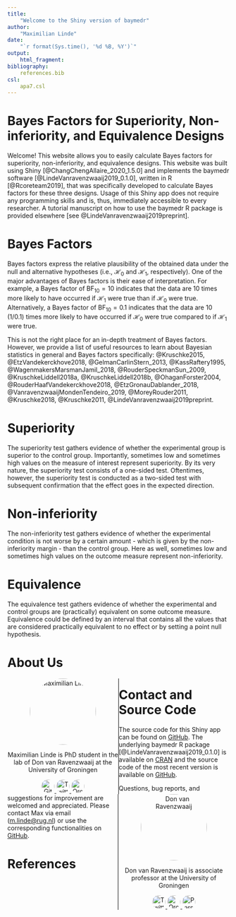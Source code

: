 ```yaml
---
title:
    "Welcome to the Shiny version of baymedr"
author:
    "Maximilian Linde"
date:
    "`r format(Sys.time(), '%d %B, %Y')`"
output:
    html_fragment:
bibliography:
    references.bib
csl:
    apa7.csl
---
```


# Bayes Factors for Superiority, Non-inferiority, and Equivalence Designs

Welcome! This website allows you to easily calculate Bayes factors for superiority, non-inferiority, and equivalence designs. This website was built using Shiny [@ChangChengAllaire_2020_1.5.0] and implements the baymedr software [@LindeVanravenzwaaij2019_0.1.0], written in R [@Rcoreteam2019], that was specifically developed to calculate Bayes factors for these three designs. Usage of this Shiny app does not require any programming skills and is, thus, immediately accessible to every researcher. A tutorial manuscript on how to use the baymedr R package is provided elsewhere [see @LindeVanravenzwaaij2019preprint].

# Bayes Factors

Bayes factors express the relative plausibility of the obtained data under the null and alternative hypotheses (i.e., $\mathcal{H}_0$ and $\mathcal{H}_1$, respectively). One of the major advantages of Bayes factors is their ease of interpretation. For example, a Bayes factor of $\text{BF}_{10} = 10$ indicates that the data are $10$ times more likely to have occurred if $\mathcal{H}_1$ were true than if $\mathcal{H}_0$ were true. Alternatively, a Bayes factor of $\text{BF}_{10} = 0.1$ indicates that the data are $10$ ($1/0.1$) times more likely to have occurred if $\mathcal{H}_0$ were true compared to if $\mathcal{H}_1$ were true.

This is not the right place for an in-depth treatment of Bayes factors. However, we provide a list of useful resources to learn about Bayesian statistics in general and Bayes factors specifically: @Kruschke2015, @EtzVandekerckhove2018, @GelmanCarlinStern_2013, @KassRaftery1995, @WagenmakersMarsmanJamil_2018, @RouderSpeckmanSun_2009, @KruschkeLiddell2018a, @KruschkeLiddell2018b, @OhaganForster2004, @RouderHaafVandekerckhove2018, @EtzGronauDablander_2018, @VanravenzwaaijMondenTendeiro_2019, @MoreyRouder2011, @Kruschke2018, @Kruschke2011, @LindeVanravenzwaaij2019preprint.

# Superiority

The superiority test gathers evidence of whether the experimental group is superior to the control group. Importantly, sometimes low and sometimes high values on the measure of interest represent superiority. By its very nature, the superiority test consists of a one-sided test. Oftentimes, however, the superiority test is conducted as a two-sided test with subsequent confirmation that the effect goes in the expected direction.

# Non-inferiority

The non-inferiority test gathers evidence of whether the experimental condition is not worse by a certain amount - which is given by the non-inferiority margin - than the control group. Here as well, sometimes low and sometimes high values on the outcome measure represent non-inferiority.

# Equivalence

The equivalence test gathers evidence of whether the experimental and control groups are (practically) equivalent on some outcome measure. Equivalence could be defined by an interval that contains all the values that are considered practically equivalent to no effect or by setting a point null hypothesis.

# About Us

```{=html}
<style>
.column-left{
  float: left;
  width: 50%;
  text-align: center;
  border-right: 1px solid black;
}
.column-right{
  float: right;
  width: 50%;
  text-align: center;
  border-left: 1px solid black;
}
</style>

<div class="column-left">
<img src="img/mlinde.jpeg" alt="Maximilian Linde" width="150" style="border-radius: 50%;">
<p>Maximilian Linde is PhD student in the lab of Don van Ravenzwaaij at the University of Groningen</p>
<a href="https://github.com/maxlinde">
<img border="0" alt="GitHub" src="img/github.png" width="30" style="border-radius: 50%;">
</a>
<a href="https://twitter.com/maxlinde_">
<img border="0" alt="Twitter" src="img/twitter.png" width="30" style="border-radius: 50%;">
</a>
<a href="https://orcid.org/0000-0001-8421-090X">
<img border="0" alt="Orcid" src="img/orcid.png" width="30" style="border-radius: 50%;">
</a>
</div>
<div class="column-right">
<img src="img/dvanravenzwaaij.jpeg" alt="Don van Ravenzwaaij" width="150" style="border-radius: 50%;">
<p>Don van Ravenzwaaij is associate professor at the University of Groningen</p>
<a href="https://twitter.com/donvanraven">
<img border="0" alt="Twitter" src="img/twitter.png" width="30" style="border-radius: 50%;">
</a>
<a href="https://orcid.org/0000-0002-5030-4091">
<img border="0" alt="Orcid" src="img/orcid.png" width="30" style="border-radius: 50%;">
</a>
<a href="https://www.donvanravenzwaaij.com">
<img border="0" alt="Personal" src="img/personal.png" width="30" style="border-radius: 50%;">
</a>
</div>
```

# Contact and Source Code

The source code for this Shiny app can be found on [GitHub](https://github.com/maxlinde/baymedr_shiny_app). The underlying baymedr R package [@LindeVanravenzwaaij2019_0.1.0] is available on [CRAN](https://CRAN.R-project.org/package=baymedr) and the source code of the most recent version is available on [GitHub](https://github.com/maxlinde/baymedr).

Questions, bug reports, and suggestions for improvement are welcomed and appreciated. Please contact Max via email (<m.linde@rug.nl>) or use the corresponding functionalities on [GitHub](https://github.com/maxlinde/baymedr_shiny_app).

# References